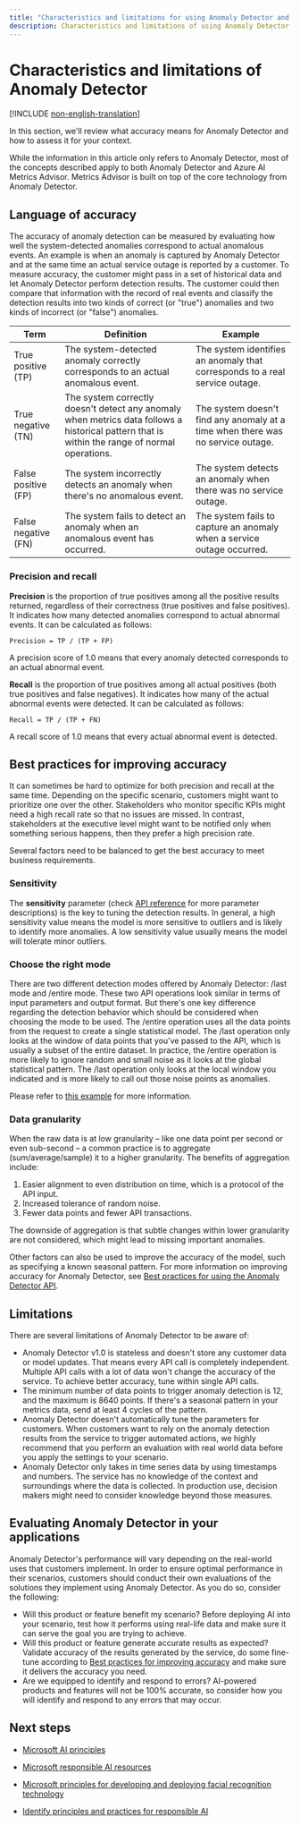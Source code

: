 ```yaml
---
title: "Characteristics and limitations for using Anomaly Detector and Metrics Advisor"
description: Characteristics and limitations of using Anomaly Detector and Metrics Advisor
---
```


# Characteristics and limitations of Anomaly Detector

[!INCLUDE [non-english-translation](../includes/non-english-translation)]

In this section, we'll review what accuracy means for Anomaly Detector and how to assess it for your context.

<Note>
While the information in this article only refers to Anomaly Detector, most of the concepts described apply to both Anomaly Detector and Azure AI Metrics Advisor. Metrics Advisor is built on top of the core technology from Anomaly Detector.
</Note>

## Language of accuracy

The accuracy of anomaly detection can be measured by evaluating how well the system-detected anomalies correspond to actual anomalous events. An example is when an anomaly is captured by Anomaly Detector and at the same time an actual service outage is reported by a customer. To measure accuracy, the customer might pass in a set of historical data and let Anomaly Detector perform detection results. The customer could then compare that information with the record of real events and classify the detection results into two kinds of correct (or "true") anomalies and two kinds of incorrect (or "false") anomalies.

| Term | Definition | Example |
|----|----|----|
| True positive (TP)| The system-detected anomaly correctly corresponds to an actual anomalous event. | The system identifies an anomaly that corresponds to a real service outage. |
| True negative (TN)| The system correctly doesn't detect any anomaly when metrics data follows a historical pattern that is within the range of normal operations. | The system doesn't find any anomaly at a time when there was no service outage.|
| False positive (FP)| The system incorrectly detects an anomaly when there's no anomalous event. | The system detects an anomaly when there was no service outage. |
| False negative (FN)| The system fails to detect an anomaly when an anomalous event has occurred. | The system fails to capture an anomaly when a service outage occurred. |

### Precision and recall

**Precision** is the proportion of true positives among all the positive results returned, regardless of their correctness (true positives and false positives). It indicates how many detected anomalies correspond to actual abnormal events. It can be calculated as follows:

`Precision = TP / (TP + FP)`

A precision score of 1.0 means that every anomaly detected corresponds to an actual abnormal event.

**Recall** is the proportion of true positives among all actual positives (both true positives and false negatives). It indicates how many of the actual abnormal events were detected. It can be calculated as follows:

`Recall = TP / (TP + FN)`

A recall score of 1.0 means that every actual abnormal event is detected.

## Best practices for improving accuracy

It can sometimes be hard to optimize for both precision and recall at the same time. Depending on the specific scenario, customers might want to prioritize one over the other. Stakeholders who monitor specific KPIs might need a high recall rate so that no issues are missed. In contrast, stakeholders at the executive level might want to be notified only when something serious happens, then they prefer a high precision rate.

Several factors need to be balanced to get the best accuracy to meet business requirements.

### Sensitivity

The **sensitivity** parameter (check [API reference](https://aka.ms/anomaly-detector-rest-api-ref) for more parameter descriptions) is the key to tuning the detection results. In general, a high sensitivity value means the model is more sensitive to outliers and is likely to identify more anomalies. A low sensitivity value usually means the model will tolerate minor outliers.

### Choose the right mode

There are two different detection modes offered by Anomaly Detector: /last mode and /entire mode. These two API operations look similar in terms of input parameters and output format. But there's one key difference regarding the detection behavior which should be considered when choosing the mode to be used. The /entire operation uses all the data points from the request to create a single statistical model. The /last operation only looks at the window of data points that you've passed to the API, which is usually a subset of the entire dataset. In practice, the /entire operation is more likely to ignore random and small noise as it looks at the global statistical pattern. The /last operation only looks at the local window you indicated and is more likely to call out those noise points as anomalies.

Please refer to [this example](/azure/ai-services/anomaly-detector/concepts/anomaly-detection-best-practices#when-to-use-batch-entire-or-latest-last-point-anomaly-detection) for more information.

### Data granularity

When the raw data is at low granularity – like one data point per second or even sub-second – a common practice is to aggregate (sum/average/sample) it to a higher granularity. The benefits of aggregation include:

1. Easier alignment to even distribution on time, which is a protocol of the API input.
1. Increased tolerance of random noise.
1. Fewer data points and fewer API transactions.

The downside of aggregation is that subtle changes within lower granularity are not considered, which might lead to missing important anomalies.

Other factors can also be used to improve the accuracy of the model, such as specifying a known seasonal pattern. For more information on improving accuracy for Anomaly Detector, see [Best practices for using the Anomaly Detector API](/azure/ai-services/anomaly-detector/concepts/anomaly-detection-best-practices).

## Limitations

There are several limitations of Anomaly Detector to be aware of:

- Anomaly Detector v1.0 is stateless and doesn't store any customer data or model updates. That means every API call is completely independent. Multiple API calls with a lot of data won't change the accuracy of the service. To achieve better accuracy, tune within single API calls.
- The minimum number of data points to trigger anomaly detection is 12, and the maximum is 8640 points. If there's a seasonal pattern in your metrics data, send at least 4 cycles of the pattern. 
- Anomaly Detector doesn't automatically tune the parameters for customers. When customers want to rely on the anomaly detection results from the service to trigger automated actions, we highly recommend that you perform an evaluation with real world data before you apply the settings to your scenario.
- Anomaly Detector only takes in time series data by using timestamps and numbers. The service has no knowledge of the context and surroundings where the data is collected. In production use, decision makers might need to consider knowledge beyond those measures.

## Evaluating Anomaly Detector in your applications

Anomaly Detector's performance will vary depending on the real-world uses that customers implement. In order to ensure optimal performance in their scenarios, customers should conduct their own evaluations of the solutions they implement using Anomaly Detector. As you do so, consider the following:

- Will this product or feature benefit my scenario? Before deploying AI into your scenario, test how it performs using real-life data and make sure it can serve the goal you are trying to achieve.
- Will this product or feature generate accurate results as expected? Validate accuracy of the results generated by the service, do some fine-tune according to [Best practices for improving accuracy](#best-practices-for-improving-accuracy) and make sure it delivers the accuracy you need.
- Are we equipped to identify and respond to errors? AI-powered products and features will not be 100% accurate, so consider how you will identify and respond to any errors that may occur.

## Next steps

* [Microsoft AI principles](https://www.microsoft.com/ai/responsible-ai)

* [Microsoft responsible AI resources](https://www.microsoft.com/ai/responsible-ai-resources)

* [Microsoft principles for developing and deploying facial recognition technology](https://blogs.microsoft.com/wp-content/uploads/prod/sites/5/2018/12/MSFT-Principles-on-Facial-Recognition.pdf)

* [Identify principles and practices for responsible AI](/training/paths/responsible-ai-business-principles/)
